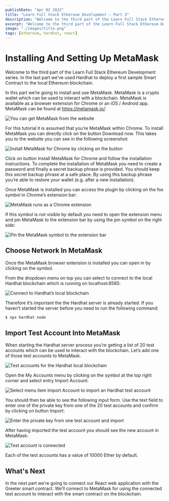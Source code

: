 ```yaml
---
publishDate: "Apr 02 2022"
title: "Learn Full Stack Ethereum Development — Part 3"
description: "Welcome to the third part of the Learn Full Stack Ethereum Development series. In the last part we’ve used Hardhat to deploy a first sample Smart Contract to the local Ethereum blockchain. In this part we’re going to install and use MetaMask."
excerpt: "Welcome to the third part of the Learn Full Stack Ethereum Development series. In the last part we’ve used Hardhat to deploy a first sample Smart Contract to the local Ethereum blockchain. In this part we’re going to install and use MetaMask."
image: "./images/title.png"
tags: [ethereum, hardhat, react]
---
```


# Installing And Setting Up MetaMask

Welcome to the third part of the Learn Full Stack Ethereum Development series. In the last part we’ve used Hardhat to deploy a first sample Smart Contract to the local Ethereum blockchain.

In this part we’re going to install and use MetaMask. MetaMask is a crypto wallet which can be used to interact with a blockchain. MetaMask is available as a browser extension for Chrome or an iOS / Android app. MetaMask can be found at https://metamask.io/:

![You can get MetaMask from the website](./images/10.png)

For this tutorial it is assumed that you’re MetaMask within Chrome. To install MetaMask you can directly click on the button Download now. This takes you to the website you can see in the following screenshot:

![Install MetaMask for Chrome by clicking on the button](./images/20.png)

Click on button Install MetaMask for Chrome and follow the installation instructions. To complete the installation of MetaMask you need to create a password and finally a secret backup phrase is provided. You should keep this secret backup phrase at a safe place. By using this backup phrase you’re able to restore your wallet (e.g. after a new installation).

Once MetaMask is installed you can access the plugin by clicking on the fox symbol in Chrome’s extension bar:

![MetaMask runs as a Chrome extension](images/30.png)

If this symbol is not visible by default you need to open the extension menu and pin MetaMask to the extension bar by using the pin symbol on the right side:

![Pin the MetaMask symbol to the extension bar](images/40.png)

## Choose Network In MetaMask

Once the MetaMask browser extension is installed you can open in by clicking on the symbol.

From the dropdown menu on top you can select to connect to the local Hardhat blockchain which is running on localhost:8585:

![Connect to Hardhat’s local blockchain](images/50.png)

Therefore it’s important the the Hardhat server is already started. If you haven’t started the server before you need to run the following command:

```bash
$ npx hardhat node
```

## Import Test Account Into MetaMask

When starting the Hardhat server process you’re getting a list of 20 test accounts which can be used to interact with the blockchain. Let’s add one of those test accounts to MetaMask.

![Test accounts for the Hardhat local blockchain](images/60.png)

Open the My Accounts menu by clicking on the symbol at the top right corner and select entry Import Account:

![Select menu item Import Account to import an Hardhat test account](./images/70.png)

You should then be able to see the following input form. Use the text field to enter one of the private key from one of the 20 test accounts and confirm by clicking on button Import:

![Enter the private key from one test account and import](./images/80.png)

After having imported the test account you should see the new account in MetaMask:

![Test account is connected](./images/90.png)

Each of the test accounts has a value of 10000 Ether by default.

## What's Next

In the next part we’re going to connect our React web application with the Greeter smart contract. We’ll connect to MetaMask for using the connected test account to interact with the smart contract on the blockchain.